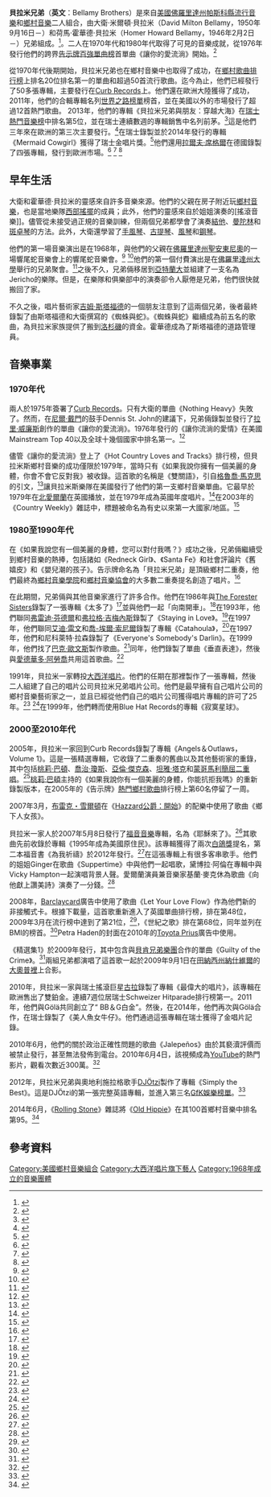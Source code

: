 {{Infobox musical artist 
| name                = 貝拉米兄弟<br>Bellamy Brothers
| image               = The Bellamy Brothers.jpg
| image_size          =  
| landscape           = <!-- yes, if wide image, otherwise leave blank -->
| alt                 = The Bellamy Brothers
| caption             = 
| background          = group_or_band
| origin              = {{USA}}[[佛羅里達州|佛羅里達州]][[帕斯科縣_(佛羅里達州)|帕斯科縣]]
| genre               = [[鄉村音樂|鄉村音樂]]、[[鄉村流行樂|鄉村流行樂]]、[[鄉村搖滾|鄉村搖滾]]、[[軟搖滾|軟搖滾]]、[[南方搖滾|南方搖滾]]
| years_active        = 1968年至今
| label               = Curb/[[Warner_Bros._Records|Warner Bros.]]<br/>Curb/[[厄勒克特拉唱片|厄勒克特拉唱片]]<br/>Curb/[[馬華唱片|馬華唱片]]<br/>[[大西洋唱片|大西洋唱片]]<br />Jupiter<br />Bellamy Bros./Intersound<br/>Blue Hat<br/>Curb
| associated_acts     = 
| website             = [http://bellamybrothers.com bellamybrothers.com]
| current_members     = 大衛·貝拉米<br />霍華德·貝拉米
}}
'''貝拉米兄弟'''（'''英文'''：Bellamy Brothers）是來自[[美國|美國]][[佛羅里達州|佛羅里達州]][[帕斯科縣_(佛羅里達州)|帕斯科縣]][[流行音樂|流行音樂]]和[[鄉村音樂|鄉村音樂]]二人組合，由大衛·米爾頓·貝拉米（David Milton Bellamy，1950年9月16日－）和荷馬·霍華德·貝拉米（Homer Howard Bellamy，1946年2月2日－）兄弟組成。<ref>{{Cite web|url=http://countrymusic.about.com/od/charts/a/blbellamybros.htm|archive-url=https://web.archive.org/web/20070212210842/http://countrymusic.about.com/od/charts/a/blbellamybros.htm|title=Top 100 Country Music Artists of All Time - No. 83 - The Bellamy Brothers|archive-date=2007-02-12|access-date=2020-12-03|dead-url=no}}</ref>。二人在1970年代和1980年代取得了可見的音樂成就，從1976年發行他們的跨界[[告示牌百強單曲榜|告示牌百強單曲榜]]首單曲《讓你的愛流淌》開始。<ref>{{cite web|url={{Allmusic|class=artist|id=p1522/biography|pure_url=yes}}|title= Biography|access-date= 2008-04-01|last= Erlewine|first= Stephen Thomas|authorlink= Stephen Thomas Erlewine|work= The Bellamy Brothers|publisher= [[Allmusic|Allmusic]]}}</ref>

從1970年代後期開始，貝拉米兄弟也在鄉村音樂中也取得了成功，在[[鄉村歌曲排行榜|鄉村歌曲排行榜]]上排名20位排名第一的單曲和超過50首流行歌曲。迄今為止，他們已經發行了50多張專輯，主要發行在[[Curb_Records|Curb Records]]上。他們還在歐洲大陸獲得了成功，2011年，他們的合輯專輯名列[[世界之路榜單|世界之路榜單]]榜首，並在美國以外的市場發行了超過12首熱門歌曲。 2013年，他們的專輯《貝拉米兄弟與朋友：穿越大海》在[[瑞士熱門音樂榜|瑞士熱門音樂榜]]中排名第5位，並在瑞士連續數週的專輯銷售中名列前茅。<ref>{{cite web|last1=Whitaker|first1=Sterling|title=Bellamy Brothers Score International Success With New Album|url=http://theboot.com/bellamy-brothers-international-success-new-album/|publisher=The Boot|access-date=2016年12月19日|archive-date=2020年6月13日|archive-url=https://web.archive.org/web/20200613221014/https://theboot.com/bellamy-brothers-international-success-new-album/|dead-url=no}}</ref>這是他們三年來在歐洲的第三次主要發行。<ref>{{cite web|last1=News Desk|title='Bellamy Brothers and Friends' Album Finds Success in Switzerland|url=http://www.broadwayworld.com/bwwmusic/article/Bellamy-Brothers-and-Friends-Album-Finds-Success-in-Switzerland-20130716＃|publisher=Broadway World|access-date=2016年12月19日}}</ref>在瑞士錄製並於2014年發行的專輯《Mermaid Cowgirl》獲得了瑞士金唱片獎。<ref>{{cite web|last1=Cooke|first1=She rryjane|title==5 things you didn't know about The Bellamy Brothers|url=http://www.axs.com/5-things-you-didn-t-know-about-the-bellamy-brothers-81493|publisher=AXS|access-date=2016年12月19日|archive-date=2017年9月12日|archive-url=https://web.archive.org/web/20170912224831/https://www.axs.com/5-things-you-didn-t-know-about-the-bellamy-brothers-81493|dead-url=no}}</ref>他們還用[[拉爾夫·席格爾|拉爾夫·席格爾]]在德國錄製了四張專輯，發行到歐洲市場。<ref>{{cite web|title=The Bellamy Brothers & Friends - Take Me Home CD|url=http://www.cduniverse.com/search/xx/music/pid/1014968/a/take+me+home.htm|publisher = CD Universe| access-date = 2016年12月19日}}</ref> <ref>{{cite web|title=The Bellamy Brothers: Fly Me To Eden|url=https://www.45cat.com/record/nc318101de＆ei=1|publisher=45 Cat|access-date=2016年12月19日}}</ref> <ref>{{cite web|title=Bellamy Brothers|url=http://www.americanradiohistory.com/Archive-Billboard/90s/1991/BB-1991-12-07.pdf|publisher=American Radio History|access-date=2016年12月19日}}</ref>

==早年生活==
大衛和霍華德·貝拉米的靈感來自許多音樂來源。他們的父親在房子附近玩[[鄉村音樂|鄉村音樂]]，也是當地樂隊[[西部搖擺|西部搖擺]]的成員；此外，他們的靈感來自於姐姐演奏的[搖滾音樂]]。儘管從未接受過正規的音樂訓練，但兩個兄弟都學會了演奏[[結他|結他]]、[[曼陀林|曼陀林]]和[[斑卓琴|斑卓琴]]的方法。此外，大衛還學習了[[手風琴|手風琴]]、[[古提琴|古提琴]]、[[風琴|風琴]]和[[鋼琴|鋼琴]]。

他們的第一場音樂演出是在1968年，與他們的父親在[[佛羅里達州|佛羅里達州]][[聖安東尼奧|聖安東尼奧]]的一場響尾蛇音樂會上的響尾蛇音樂會。<ref>{{cite web|url=http://www.thecountrystage.com/artists/BellamyBrothers/bio.htm|title=Bellamy Brothers-Biography|website=thecountrystage.com|access-date=2019年10月17日|archive-date=2005年3月21日|archive-url=https://web.archive.org/web/20050321201034/http://www.thecountrystage.com/artists/BellamyBrothers/bio.htm|dead-url=no}}</ref> <ref>{{cite web|url=http://www.bellamybrothers.com/up_close.htm|archive-url=https://web.archive.org/web/20070515143050/http://www.bellamybrothers.com/up_close.htm|title=BellamyBrothers.com: Up Close|archive-date=2007年5月15日|access-date=2020年12月3日|dead-url=no}}</ref>他們的第一個付費演出是在[[佛羅里達州大學|佛羅里達州大學]]舉行的兄弟聚會。<ref>{{cite web|title=the-bellamy Brothers|url=http://www.mtv.fr/musique/artistes/the-bellamy-brothers/hzp1f5|publisher=MTV.FR|access-date=2016年12月19日|archive-date=2016年12月20日|archive-url=https://web.archive.org/web/20161220170544/http://www.mtv.fr/musique/artistes/the-bellamy-brothers/hzp1f5|dead-url=no}}</ref>之後不久，兄弟倆移居到[[亞特蘭大|亞特蘭大]]並組建了一支名為Jericho的樂隊。但是，在樂隊和俱樂部中的演奏卻令人厭倦是兄弟，他們很快就搬回了家。

不久之後，唱片藝術家[[吉姆·斯塔福德|吉姆·斯塔福德]]的一個朋友注意到了這兩個兄弟，後者最終錄製了由斯塔福德和大衛撰寫的《蜘蛛與蛇》。《蜘蛛與蛇》繼續成為前五名的歌曲，為貝拉米家族提供了搬到[[洛杉磯|洛杉磯]]的資金。霍華德成為了斯塔福德的道路管理員。

==音樂事業==
===1970年代===  
兩人於1975年簽署了[[Curb_Records|Curb Records]]。只有大衛的單曲《Nothing Heavy》失敗了。然而，在[[尼爾·戴門|尼爾·戴門]]的鼓手Dennis St. John的建議下，兄弟倆錄製並發行了[[拉里·威廉斯|拉里·威廉斯]]創作的單曲《讓你的愛流淌》。1976年發行的《讓你流淌的愛情》在美國Mainstream Top 40以及全球十幾個國家中排名第一。<ref>{{cite web|url=http://www.luckmedia.com/bellamybrothers/biography.html|archive-url=https://web.archive.org/web/20090928090308/http://www.luckmedia.com/bellamybrothers/biography.html|title="DUETS WITH THE DUET": THE BELLAMY BROTHERS HOOK UP WITH COUNTRY SUPERSTARS FOR LONG-AWAITED ANGELS & OUTLAWS VOL. 1, ON CURB RECORDS, MARCH 29|archive-date=2009年9月28日|access-date=2020年12月3日|dead-url=no}}</ref>

儘管《讓你的愛流淌》登上了《Hot Country Loves and Tracks》排行榜，但貝拉米斯鄉村音樂的成功僅限於1979年，當時只有《如果我說你擁有一個美麗的身體，你會不會它反對我》被收錄。這首歌的名稱是《雙關語》，引自[[格魯喬·馬克思|格魯喬·馬克思]]的引文，<ref>{{cite web|url=http://www.songfacts.com/detail.php?id=7458|title=If I Said You Had A Beautiful Body (Would You Hold It Against Me) by The Bellamy Brothers|website=Songfacts.com|access-date=2020-12-03|archive-date=2018-03-11|archive-url=https://web.archive.org/web/20180311042415/http://www.songfacts.com/detail.php?id=7458|dead-url=no}}</ref>讓貝拉米斯樂隊在美國發行了他們的第一支鄉村音樂單曲。它最早於1979年在[[北愛爾蘭|北愛爾蘭]]在英國播放，並在1979年成為英國年度唱片。<ref>{{cite web|url=http://www.belfasttelegraph.co.uk/news/local-national/article2514572.ece|title=Bellamy brothers are coming ... so don't hold that song against them|website=Belfastelegraph.co.uk|access-date=2019年10月17日|archive-date=2012年5月25日|archive-url=https://archive.is/20120525150058/http://www.belfasttelegraph.co.uk/news/local-national/bellamy-brothers-are-coming-so-dont-hold-that-song-against-them-13439162.html|dead-url=no}}</ref>在2003年的《Country Weekly》雜誌中，標題被命名為有史以來第一大國家/地區。<ref>{{cite web|title=Top 10 Pickup Lines in Country Music|url=http://theboot.com/pick-up-lines/|publisher=The Boot|access-date=2016年12月21日|archive-date=2021年1月29日|archive-url=https://web.archive.org/web/20210129140713/https://theboot.com/pick-up-lines/|dead-url=no}}</ref>

===1980至1990年代===
在《如果我說您有一個美麗的身體，您可以對付我嗎？》成功之後，兄弟倆繼續受到鄉村音樂的熱捧，包括諸如《Redneck Girl》、《Santa Fe》和社會評論片《舊嬉皮》和《嬰兒潮的孩子》。告示牌命名為「貝拉米兄弟」是頂級鄉村二重奏，他們最終為[[鄉村音樂學院|鄉村音樂學院]]和[[鄉村音樂協會|鄉村音樂協會]]的大多數二重奏提名創造了唱片。<ref>{{cite web|url=http://www.classicbands.com/BellamyBrothersInterview.html|title=Gary James' Interview With Howard Bellamy Of The Bellamy Brothers|website=Classicbands.com|access-date=2019年10月17日|archive-date=2021年4月23日|archive-url=https://web.archive.org/web/20210423153625/http://www.classicbands.com/BellamyBrothersInterview.html|dead-url=no}}</ref>

在此期間，兄弟倆與其他音樂家進行了許多合作。他們在1986年與[[The_Forester_Sisters|The Forester Sisters]]錄製了一張專輯《太多了》<ref>{{cite web|title=Bellamy Brothers & The Forester Sisters - Too Much Is Not Enough|url=https://www.youtube.com/watch?v=Y-IvEnIdQ3M|publisher=YouTube|access-date=2016年12月21日|archive-date=2020年6月26日|archive-url=https://web.archive.org/web/20200626121239/https://www.youtube.com/watch?v=Y-IvEnIdQ3M|dead-url=no}}</ref>並與他們一起「向南開車」。<ref>{{cite web|title=” 1990“” Drive South“，Forester Sisters＆Bellamy Brothers|url=https://www.youtube.com/watch?v=XEWi_ArYHqs|publisher=YouTube|access-date=2016年12月21日|archive-date=2015年4月22日|archive-url=https://web.archive.org/web/20150422184813/https://www.youtube.com/watch?v=XEWi_ArYHqs|dead-url=no}}</ref>在1993年，他們聯同[[弗雷迪·芬德爾|弗雷迪·芬德爾]]和[[弗拉格·吉梅內斯|弗拉格·吉梅內斯]]錄製了《Staying in Love》。<ref>{{cite web|title=Freddy Fender＆The Bellamy Brothers|url=https://www.youtube.com/watch?v=44Nm2LAOeoY|publisher=YouTube|access-date=2020-12-03|archive-date=2020-05-10|archive-url=https://web.archive.org/web/20200510220628/https://www.youtube.com/watch?v=44Nm2LAOeoY&app=desktop|dead-url=no}}</ref>在1997年，他們聯同[[艾迪·雷文|艾迪·雷文]]和[[喬-埃爾·索尼爾|喬-埃爾·索尼爾]]錄製了專輯《Catahoula》，<ref>{{cite web|last1=Evans Price|first1=Deborah|title=Bellamys Take a Step Over the Line|date=1997-05-24|url=https://books.google.com/books?id=fA8EAAAAMBAJ&pg=PA36&lpg=PA36&dq=Catahoula+with+Eddy+Raven+and+Jo-El+Sonnier+and+bellamy+brothers#q=Catahoula%20with%20Eddy%20Raven%20and%20Jo-E%20Sonnier%20and%20bellamy%20brothers|access-date=2016年12月21日}}</ref>在1997年，他們和尼科萊特·拉森錄製了《Everyone's Somebody's Darlin》。在1999年，他們找了[[巴克·歐文斯|巴克·歐文斯]]製作歌曲。<ref>{{cite web|title=Dont Put Me In The X files (Bellamy Brothers featuring Buck Owens)|url=https://www.youtube.com/watch?v=Kex7zl4WVSA|publisher=YouTube|access-date=2016年12月21日|archive-date=2020年6月30日|archive-url=https://web.archive.org/web/20200630184100/https://www.youtube.com/watch?v=Kex7zl4WVSA&gl=US&hl=en|dead-url=no}}</ref>同年，他們錄製了單曲《垂直表達》，然後與[[愛德華多·阿勞喬|愛德華多·阿勞喬]]共用這首歌曲。<ref>{{cite web|title=Vertical Expression of Horizontal Desire - The Bellamy Brothers featuring Freddy Fender|url=https://www.youtube.com/watch?v=OIx7EyqlqVY|publisher=[[YouTube|YouTube]]|access-date=2016年12月21日|archive-date=2021年2月2日|archive-url=https://web.archive.org/web/20210202171040/https://www.youtube.com/watch?v=OIx7EyqlqVY|dead-url=no}}</ref>

1991年，貝拉米一家轉投[[大西洋唱片|大西洋唱片]]。他們的任期在那裡製作了一張專輯，然後二人組建了自己的唱片公司貝拉米兄弟唱片公司。他們是最早擁有自己唱片公司的鄉村音樂藝術家之一，並且已經從他們自己的唱片公司獲得唱片專輯的許可了25年。<ref>{{cite web|last1=Erlewine|first1=Stephen Thomas|title=Artist Biography by Stephen Thomas Erlewine|url=http://www.allmusic.com/artist/the-bellamy-brothers-mn0000037026/biography|publisher=All Music|access-date=2016年12月19日|archive-date=2018年6月12日|archive-url=https://web.archive.org/web/20180612143021/https://www.allmusic.com/artist/the-bellamy-brothers-mn0000037026/biography|dead-url=no}}</ref> <ref>{{cite web|title=Bellamy Brothers|url=http://www.allmusic.com/artist/the-bellamy-brothers-mn0000037026|publisher=All Music|access-date=2016年12月19日|archive-date=2021年4月27日|archive-url=https://web.archive.org/web/20210427193905/https://www.allmusic.com/artist/the-bellamy-brothers-mn0000037026|dead-url=no}}</ref>在1999年，他們轉而使用Blue Hat Records的專輯《寂寞星球》。

===2000至2010年代===
2005年，貝拉米一家回到Curb Records錄製了專輯《Angels＆Outlaws，Volume 1》。這是一張精選專輯，它收錄了二重奏的舊曲以及其他藝術家的重錄，其中包括[[桃莉·巴頓|桃莉·巴頓]]、[[喬治·瓊斯|喬治·瓊斯]]、[[亞倫·傑克森|亞倫·傑克森]]、[[坦雅·塔克|坦雅·塔克]]和[[蒙哥馬利簡屈二重唱|蒙哥馬利簡屈二重唱]]。<ref>{{cite web|url=http://www.luckmedia.com/bellamybrothers/pressrelease.html|archive-url=https://web.archive.org/web/20070623201054/http://www.luckmedia.com/bellamybrothers/pressrelease.html|title=Luck Media＆Marketing INC.|archive-date=2007年6月23日|access-date=2020年12月3日|dead-url=no}}</ref>[[桃莉·巴頓|桃莉·巴頓]]主持的《如果我說你有一個美麗的身體，你能抗拒我嗎》的重新錄製版本，在2005年的《告示牌》[[熱門鄉村歌曲|熱門鄉村歌曲]]排行榜上第60名停留了一周。

2007年3月，[[布雷克・雪爾頓|布雷克・雪爾頓]]在《[[Hazzard公爵：開始|Hazzard公爵：開始]]》的配樂中使用了歌曲《鄉下人女孩》。

貝拉米一家人於2007年5月8日發行了[[福音音樂|福音音樂]]專輯，名為《耶穌來了》。<ref>{{cite web|url=https://www.reuters.com/article/music-christian-dc-idUSN2023183320070521|title=Bellamy Brothers celebrate outlaw gospel spirit|date=2007年5月21日|website=Reuters.com|access-date=2019年10月17日|archive-date=2019年10月17日|archive-url=https://web.archive.org/web/20191017195126/https://www.reuters.com/article/music-christian-dc-idUSN2023183320070521|dead-url=no}}</ref>其歌曲先前收錄於專輯《1995年成為美國原住民》。該專輯獲得了兩次[[白鴿獎|白鴿獎]]提名，第二本福音書《為我祈禱》於2012年發行。<ref>{{cite web|last1=Conaway|first1=Alanna|title=The Bellamy Brothers to Release New Gospel Album 'Pray for Me' on September 4|url=http://tasteofcountry.com/bellamy-brothers-pray-for-me-album-release-date/|publisher=Taste Of Country|access-date=2016年12月21日|archive-date=2020年10月23日|archive-url=https://web.archive.org/web/20201023015730/https://tasteofcountry.com/bellamy-brothers-pray-for-me-album-release-date/|dead-url=no}}</ref>在這張專輯上有很多客串歌手。他們的姐姐Ginger在歌曲《Suppertime》中與他們一起唱歌，黛博拉·阿倫在專輯中與Vicky Hampton一起演唱背景人聲。愛爾蘭演員兼音樂家基蘭·麥克休為歌曲《向他獻上讚美詩》演奏了一分錢。<ref>{{cite web|last1=Evans-Price|first1=Deborah|title=The Bellamy Brothers Pack Emotional Punch on New Gospel Album|url=http://theboot.com/the-bellamy-brothers-gospel-album/|publisher=The Boot|access-date=2016年12月21日|archive-date=2018年8月13日|archive-url=https://web.archive.org/web/20180813044008/http://theboot.com/the-bellamy-brothers-gospel-album/|dead-url=no}}</ref>

2008年，[[Barclaycard|Barclaycard]]廣告中使用了歌曲《Let Your Love Flow》作為他們新的非接觸式卡。根據下載量，這首歌重新進入了英國單曲排行榜，排在第48位，2009年3月在流行榜中達到了第21位，<ref>{{cite web|url=http://acharts.us/song/40093|title=The Bellamy Brothers - Let Your Love Flow - Music Charts|publisher=Acharts.us|date=|access-date=2012-05-03|archive-date=2011-12-08|archive-url=https://web.archive.org/web/20111208170708/http://acharts.us/song/40093|dead-url=no}}</ref>，《世紀之歌》排在第68位，同年並列在BMI的榜首。<ref>{{cite web|url=http://www.musicnewsnashville.com/current_articles/preshias.htm|archive-url=https://web.archive.org/web/20091120073620/http://www.musicnewsnashville.com/current_articles/preshias.htm|title=Preshias' Monthly Column: Music News|archive-date=2009年11月20日|access-date=2020年12月3日|dead-url=no}}</ref>Petra Haden的封面在2010年的[[Toyota_Prius|Toyota Prius]]廣告中使用。

《精選集1》於2009年發行，其中包含與[[貝肯兄弟樂團|貝肯兄弟樂團]]合作的單曲《Guilty of the Crime》。<ref>{{cite web|url=https://web.archive.org/web/20091129145316/http://top40-charts.com/news/Country/Bellamy-Brothers-Bacon-Brothers-Guilty-Of-The-Crime--New-Video-Debuts-On-CMT-Pure/49799.html|title=Bellamy Brothers Bacon Brothers Guilty Of The Crime New Video Debuts On CMT Pure}}</ref>兩組兄弟都演唱了這首歌一起於2009年9月1日在[[田納西州|田納西州]][[納什維爾_(田納西州)|納什維爾]]的[[大奧普裡|大奧普裡]]上合影。


2010年，貝拉米一家與瑞士搖滾巨星[[古拉|古拉]]錄製了專輯《最偉大的唱片》，該專輯在歐洲售出了雙鉑金。連續7週位居瑞士Schweizer Hitparade排行榜第一。2011年，他們與Gölä共同創立了“ BB＆G白金”。然後，在2014年，他們再次與Gölä合作，在瑞士錄製了《美人魚女牛仔》。他們通過這張專輯在瑞士獲得了金唱片記錄。

2010年6月，他們的關於政治正確性問題的歌曲《Jalepeños》由於其褻瀆評價而被禁止發行，甚至無法發佈到電台。2010年6月4日，該視頻成為[[YouTube|YouTube]]的熱門影片，觀看次數近300萬。<ref>{{cite web|title=Bellamy Brothers Strike Platinum in Europe with BB&G Album!|url=https://www.youtube.com/watch?v=B4j_9IQ6wzk|publisher=YouTube|access-date=2016年12月21日|archive-date=2021年4月13日|archive-url=https://web.archive.org/web/20210413075702/https://www.youtube.com/watch?v=B4j_9IQ6wzk|dead-url=no}}</ref>

2012年，貝拉米兄弟與奧地利施拉格歌手[[DJÖtzi|DJÖtzi]]製作了專輯《Simply the Best》。這是DJÖtzi的第一張完整英語專輯，並進入第三名[[GfK娛樂榜單|GfK娛樂榜單]]。<ref>{{cite web|title=DJ Ötzi / The Bellamy Brothers|url=http://www.allmusic.com/album/simply-the-best-mw0002352473|publisher=All Music|access-date=2016年12月21日|archive-date=2019年9月20日|archive-url=https://web.archive.org/web/20190920180405/https://www.allmusic.com/album/simply-the-best-mw0002352473|dead-url=no}}</ref>

2014年6月，《[[Rolling_Stone|Rolling Stone]]》雜誌將《[[Old_Hippie|Old Hippie]]》在其100首鄉村音樂中排名第95。<ref>{{cite web|url=https://www.rollingstone.com/music/music-lists/100-greatest-country-songs-of-all-time-11200/|title=100 Greatest Country Songs of All Time|date=2014-06-01|website=Rolling Stone|language=zh-CN|access-date=2019-07-24|archive-date=2021-04-30|archive-url=https://web.archive.org/web/20210430093703/https://www.rollingstone.com/music/music-lists/100-greatest-country-songs-of-all-time-11200/|dead-url=no}}</ref>

==參考資料==
{{reflist}}

[[Category:美國鄉村音樂組合|Category:美國鄉村音樂組合]]
[[Category:大西洋唱片旗下藝人|Category:大西洋唱片旗下藝人]]
[[Category:1968年成立的音樂團體|Category:1968年成立的音樂團體]]